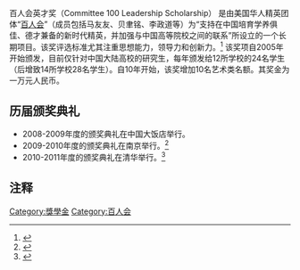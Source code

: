 {{Copy edit|time=2020-10-28T08:02:26+00:00}}
百人会英才奖（Committee 100 Leadership Scholarship） 是由美国华人精英团体“[[百人会|百人会]]”（成员包括马友友、贝聿铭、李政道等）为“支持在中国培育学养俱佳、德才兼备的新时代精英，并加强与中国高等院校之间的联系”所设立的一个长期项目。该奖评选标准尤其注重思想能力，领导力和创新力。<ref>{{Cite web |url=http://book.people.com.cn/GB/69360/14482376.html |title=存档副本 |access-date=2011-04-28 |archive-url=https://web.archive.org/web/20111105192936/http://book.people.com.cn/GB/69360/14482376.html |archive-date=2011-11-05 |dead-url=yes }}</ref>
该奖项自2005年开始颁发，目前仅针对中国大陆高校的研究生，每年颁发给12所学校的24名学生（后增致14所学校28名学生）。自10年开始，该奖增加10名艺术类名额。其奖金为一万元人民币。

==历届颁奖典礼==
* 2008-2009年度的颁奖典礼在中国大饭店举行。
* 2009-2010年度的颁奖典礼在南京举行。<ref>{{Cite web |url=http://news.sina.com.cn/o/2010-06-10/103117638647s.shtml |title=存档副本 |access-date=2011-04-28 |archive-date=2019-08-28 |archive-url=https://web.archive.org/web/20190828025515/http://news.sina.com.cn/o/2010-06-10/103117638647s.shtml |dead-url=no }}</ref>
* 2010-2011年度的颁奖典礼在清华举行。<ref>{{Cite web |url=http://www.committee100.org/Announcement/LSP_FLYER.pdf |title=存档副本 |accessdate=2011-04-28 |archiveurl=https://web.archive.org/web/20110524041746/http://www.committee100.org/Announcement/LSP_FLYER.pdf |archivedate=2011-05-24 |deadurl=yes }}</ref>

==注释==
<references />

[[Category:獎學金|Category:獎學金]]
[[Category:百人会|Category:百人会]]